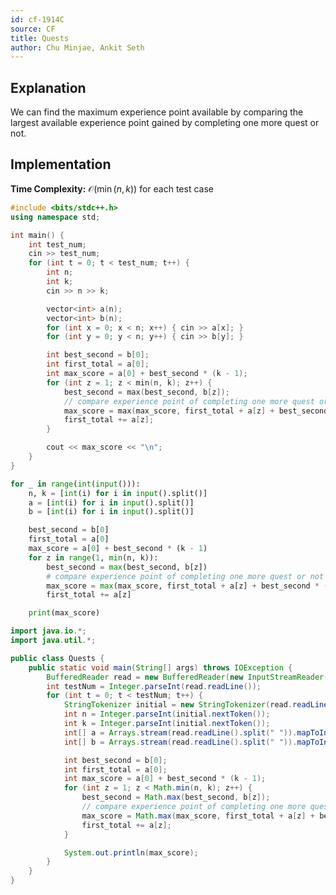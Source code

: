 ```yaml
---
id: cf-1914C
source: CF
title: Quests
author: Chu Minjae, Ankit Seth
---
```


## Explanation

We can find the maximum experience point available by comparing the largest available experience point gained by completing one more quest or not.

## Implementation

**Time Complexity:** $\mathcal{O}(\min(n,k))$ for each test case

<LanguageSection>
<CPPSection>

```cpp
#include <bits/stdc++.h>
using namespace std;

int main() {
	int test_num;
	cin >> test_num;
	for (int t = 0; t < test_num; t++) {
		int n;
		int k;
		cin >> n >> k;

		vector<int> a(n);
		vector<int> b(n);
		for (int x = 0; x < n; x++) { cin >> a[x]; }
		for (int y = 0; y < n; y++) { cin >> b[y]; }

		int best_second = b[0];
		int first_total = a[0];
		int max_score = a[0] + best_second * (k - 1);
		for (int z = 1; z < min(n, k); z++) {
			best_second = max(best_second, b[z]);
			// compare experience point of completing one more quest or not
			max_score = max(max_score, first_total + a[z] + best_second * (k - z - 1));
			first_total += a[z];
		}

		cout << max_score << "\n";
	}
}

```

</CPPSection>
<PySection>

```py
for _ in range(int(input())):
    n, k = [int(i) for i in input().split()]
    a = [int(i) for i in input().split()]
    b = [int(i) for i in input().split()]

    best_second = b[0]
    first_total = a[0]
    max_score = a[0] + best_second * (k - 1)
    for z in range(1, min(n, k)):
        best_second = max(best_second, b[z])
        # compare experience point of completing one more quest or not
        max_score = max(max_score, first_total + a[z] + best_second * (k - z - 1));
        first_total += a[z] 

    print(max_score)
```
</PySection>
<JavaSection>

```java
import java.io.*;
import java.util.*;

public class Quests {
    public static void main(String[] args) throws IOException {
        BufferedReader read = new BufferedReader(new InputStreamReader(System.in));
        int testNum = Integer.parseInt(read.readLine());
        for (int t = 0; t < testNum; t++) {
            StringTokenizer initial = new StringTokenizer(read.readLine());
            int n = Integer.parseInt(initial.nextToken());
            int k = Integer.parseInt(initial.nextToken());
            int[] a = Arrays.stream(read.readLine().split(" ")).mapToInt(Integer::parseInt).toArray();
            int[] b = Arrays.stream(read.readLine().split(" ")).mapToInt(Integer::parseInt).toArray();

            int best_second = b[0];
            int first_total = a[0];
            int max_score = a[0] + best_second * (k - 1);
            for (int z = 1; z < Math.min(n, k); z++) {
                best_second = Math.max(best_second, b[z]);
                // compare experience point of completing one more quest or not
                max_score = Math.max(max_score, first_total + a[z] + best_second * (k - z - 1));
                first_total += a[z];
            }

            System.out.println(max_score);
        }
    }
}
```
</JavaSection>
</LanguageSection>
